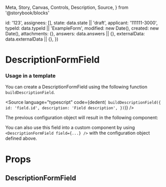   Meta,
  Story,
  Canvas,
  Controls,
  Description,
  Source,
} from '@storybook/blocks'


  id: '123',
  assignees: [],
  state: data.state || 'draft',
  applicant: '111111-3000',
  typeId: data.typeId || 'ExampleForm',
  modified: new Date(),
  created: new Date(),
  attachments: {},
  answers: data.answers || {},
  externalData: data.externalData || {},
})

<Meta of={DescriptionFormFieldStories} />

# DescriptionFormField

### Usage in a template

You can create a DescriptionFormField using the following function `buildDescriptionField`.

<Source
  language="typescript"
  code={dedent(`
    buildDescriptionField({
      id: 'field.id',
      description: 'Field description',
    })`)}
/>

The previous configuration object will result in the following component:

<Canvas>
  <Story of={DescriptionFormFieldStories.Default} />
</Canvas>

You can also use this field into a custom component by using `<DescriptionFormField field={...} />` with the configuration object defined above.

# Props

## DescriptionFormField

<Controls />
